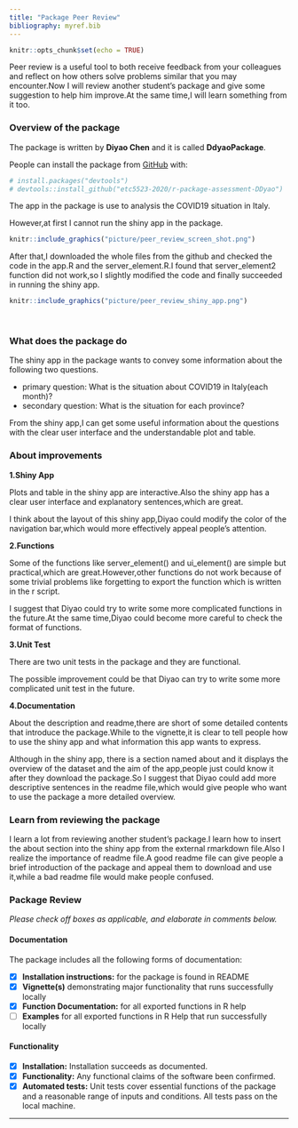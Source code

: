 ```yaml
---
title: "Package Peer Review"
bibliography: myref.bib
---
```


```r
knitr::opts_chunk$set(echo = TRUE)
```

Peer review is a useful tool to both receive feedback from your colleagues and reflect on how others solve problems similar that you may encounter.Now I will review another student's package and give some suggestion to help him improve.At the same time,I will learn something from it too.

### Overview of the package

The package is written by **Diyao Chen** and it is called **DdyaoPackage**.

People can install the package from [GitHub]("etc5523-2020/r-package-assessment-DDyao") with:

```r
# install.packages("devtools")
# devtools::install_github("etc5523-2020/r-package-assessment-DDyao")
```

The app in the package is use to analysis the COVID19 situation in Italy.

However,at first I cannot run the shiny app in the package.

```r
knitr::include_graphics("picture/peer_review_screen_shot.png")
```


After that,I downloaded the whole files from the github and checked the code in the app.R and the server_element.R.I found that server_element2 function did not work,so I slightly modified the code and finally succeeded in running the shiny app.

```r
knitr::include_graphics("picture/peer_review_shiny_app.png")
```

<br>

### What does the package do

The shiny app in the package wants to convey some information about the following two questions.

- primary question: What is the situation about COVID19 in Italy(each month)?
- secondary question: What is the situation for each province?

From the shiny app,I can get some useful information about the questions with the clear user interface and the understandable plot and table.

### About improvements

**1.Shiny App** 

Plots and table in the shiny app are interactive.Also the shiny app has a clear user interface and explanatory sentences,which are great. 

I think about the layout of this shiny app,Diyao could modify the color of the navigation bar,which would more effectively appeal people's attention.

**2.Functions**

Some of the functions like server_element() and ui_element() are simple but practical,which are great.However,other functions do not work because of some trivial problems like forgetting to export the function which is written in the r script.

I suggest that Diyao could try to write some more complicated functions in the future.At the same time,Diyao could become more careful to check the format of functions.

**3.Unit Test**

There are two unit tests in the package and they are functional.

The possible improvement could be that Diyao can try to write some more complicated unit test in the future. 

**4.Documentation**

About the description and readme,there are short of some detailed contents that introduce the package.While to the vignette,it is clear to tell people how to use the shiny app and what information this app wants to express.

Although in the shiny app, there is a section named about and it displays the overview of the dataset and the aim of the app,people just could know it after they download the package.So I suggest that Diyao could add more descriptive sentences in the readme file,which would give people who want to use the package a more detailed overview.

### Learn from reviewing the package

I learn a lot from reviewing another student's package.I learn how to insert the about section into the shiny app from the external rmarkdown file.Also I realize the importance of readme file.A good readme file can give people a brief introduction of the package and appeal them to download and use it,while a bad readme file would make people confused.

### Package Review

*Please check off boxes as applicable, and elaborate in comments below.*

#### Documentation

The package includes all the following forms of documentation:

- [X] **Installation instructions:** for the package is found in README
- [X] **Vignette(s)** demonstrating major functionality that runs successfully locally
- [X] **Function Documentation:** for all exported functions in R help
- [ ] **Examples** for all exported functions in R Help that run successfully locally

#### Functionality

- [X] **Installation:** Installation succeeds as documented.
- [X] **Functionality:** Any functional claims of the software been confirmed.
- [X] **Automated tests:** Unit tests cover essential functions of the package and a reasonable range of inputs and conditions. All tests pass on the local machine.

*  *  *  *
